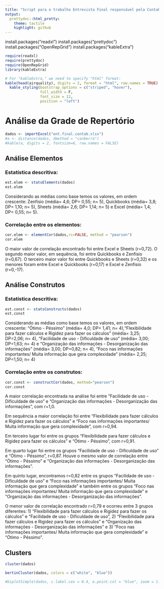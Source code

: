 ---
title: "Script para o trabalho Entrevista Final responsável pela Contabilidade"
output:
  prettydoc::html_pretty:
    theme: tactile
    highlight: github
---
install.packages("readxl")
install.packages("prettydoc")
install.packages("OpenRepGrid")
install.packages("kableExtra")

```{r setup, include=FALSE}
require(readxl)
require(prettydoc)
require(OpenRepGrid)
library(kableExtra)

# For "kableExtra," we need to specify "html" format:
kable(head(airquality), digits = 2, format = "html", row.names = TRUE) %>%
  kable_styling(bootstrap_options = c("striped", "hover"),
                full_width = F,
                font_size = 12,
                position = "left")
```

# Análise da Grade de Repertório

```{r 1, include=FALSE}
dados <- importExcel("ent.final.contab.xlsx")
#a <- distance(dados, dmethod = "canberra")
#kable(a, digits = 2, fontsize=6, row.names = FALSE)
```

## Análise Elementos

### Estatística descritiva:

```{r 2, include=TRUE}
est.elem <- statsElements(dados)
est.elem
```
Considerando as médias como base temos os valores, em ordem crescente: Zenfisio (média= 4,6; DP= 0,55; n= 5), Quickbooks (média= 3,8; DP= 1,10; n= 5), Sheets (média= 2,6; DP= 1,14; n= 5) e Excel (média= 1,4; DP= 0,55; n= 5). 


### Correlação entre os elementos:

```{r 3, include=TRUE}
cor.elem <- elementCor(dados,rc=FALSE, method = "pearson")
cor.elem
```

O maior valor de correlação encontrado foi entre Excel e Sheets (r=0,72). O segundo maior valor, em sequência, foi entre Quickbooks e Zenfisio (r=0,67). O terceiro maior valor foi entre Quickbooks e Sheets (r=0,32) e os menores foram entre Excel e Quickbooks (r=0,17) e Excel e Zenfisio (r=0,-17). 

## Análise Construtos

### Estatística descritiva:

```{r 4, include=TRUE}
est.const <- statsConstructs(dados)
est.const
```
Considerando as médias como base temos os valores, em ordem crescente: "Ótimo - Péssimo" (média= 4,0; DP= 1,41; n= 4),"Flexibilidade para fazer cálculos e Rigidez para fazer os cálculos" (média= 3,25; DP=2,06; n= 4), "Facilidade de uso - Dificuldade de uso" (média= 3,00; DP=1,63; n= 4)  e "Organização das informações - Desorganização das informações" (média= 3,00; DP=0,82; n= 4), "Foco nas informações importantes/ Muita informação que gera complexidade" (média= 2,25; DP=1,50; n= 4)


### Correlação entre os construtos:

```{r 5, include=TRUE}
cor.const <- constructCor(dados, method="pearson")
cor.const
```
A maior correlação encontrada na análise foi entre "Facilidade de uso
 - Dificuldade de uso" e "Organização das informações - Desorganização das informações", com r=1,0.

Em sequência a maior correlação foi entre "Flexibilidade para fazer cálculos e Rigidez para fazer os cálculos" e "Foco nas informações importantes/ Muita informação que gera complexidade", com  r=0,94.

Em terceiro lugar foi entre os grupos "Flexibilidade para fazer cálculos e Rigidez para fazer os cálculos" e "Ótimo - Péssimo", com r=0,91. 

Em quarto lugar foi entre os grupos "Facilidade de uso
 - Dificuldade de uso" e "Ótimo - Péssimo", r=0,87. Houve o mesmo valor de correlação entre "Ótimo - Péssimo" e "Organização das informações - Desorganização das informações". 
 
Em quinto lugar, encontramos r=0,82 entre os grupos "Facilidade de uso - Dificuldade de uso" e "Foco nas informações importantes/ Muita informação que gera complexidade" e também entre os grupos "Foco nas informações importantes/ Muita informação que gera complexidade" e "Organização das informações - Desorganização das informações". 

O menor valor de correlação encontrado r=0,79 e ocorreu entre 3 grupos diferentes: 1) "Flexibilidade para fazer cálculos e Rigidez para fazer os cálculos" e "Facilidade de uso - Dificuldade de uso", 2) "Flexibilidade para fazer cálculos e Rigidez para fazer os cálculos" e "Organização das informações - Desorganização das informações" e 3) "Foco nas informações importantes/ Muita informação que gera complexidade" e "Ótimo - Péssimo". 

## Clusters

```{r 6}
cluster(dados)

bertinCluster(dados, colors = c("white", "blue"))

#biplotSimple(dados, c.label.cex = 0.4, e.point.col = "blue", zoom = 1.25)
```
